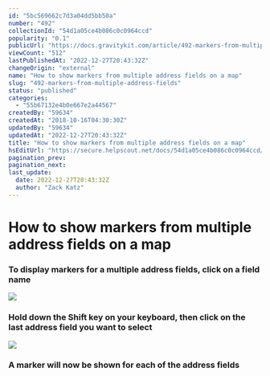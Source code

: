 ```yaml
---
id: "5bc569662c7d3a04dd5bb50a"
number: "492"
collectionId: "54d1a05ce4b086c0c0964ccd"
popularity: "0.1"
publicUrl: "https://docs.gravitykit.com/article/492-markers-from-multiple-address-fields"
viewCount: "512"
lastPublishedAt: "2022-12-27T20:43:32Z"
changeOrigin: "external"
name: "How to show markers from multiple address fields on a map"
slug: "492-markers-from-multiple-address-fields"
status: "published"
categories: 
  - "55b67132e4b0e667e2a44567"
createdBy: "59634"
createdAt: "2018-10-16T04:30:30Z"
updatedBy: "59634"
updatedAt: "2022-12-27T20:43:32Z"
title: "How to show markers from multiple address fields on a map"
hsEditUrl: "https://secure.helpscout.net/docs/54d1a05ce4b086c0c0964ccd/article/5bc569662c7d3a04dd5bb50a"
pagination_prev: 
pagination_next: 
last_update:
  date: 2022-12-27T20:43:32Z
  author: "Zack Katz"
---
```


# How to show markers from multiple address fields on a map



### To display markers for a multiple address fields, click on a field name

![](https://www.gravitykit.com/wp-content/uploads/2018/10/to-display-markers-for-a-multiple-address-fields-click-on-a-field-name.png)

### Hold down the Shift key on your keyboard, then click on the last address field you want to select

![](https://www.gravitykit.com/wp-content/uploads/2018/10/hold-down-the-shift-key-on-your-keyboard-then-click-on-the-last-address-field-you-want-to-select.png)

### A marker will now be shown for each of the address fields

